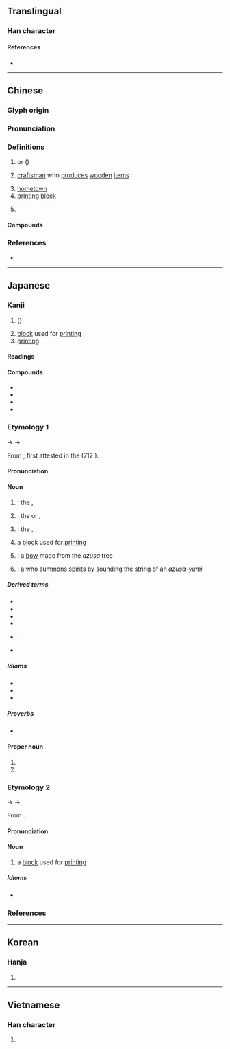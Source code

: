 {{character info/new}}
==Translingual==

===Han character===
{{Han char|rn=75|rad=木|as=07|sn=11|four=40941|canj=DYTJ,XDYTJ|ids=⿰木辛}}

====References====
* {{Han ref|kx=0528.250|dkj=14845|dj=0917.130|hdz=21219.030|uh=6893|ud=26771|bh=B1EA|bd=45546}}

----

==Chinese==
{{zh-forms}}
{{zh-wp}}

===Glyph origin===
{{Han etym}}

===Pronunciation===
{{zh-pron
|m=zǐ
|c=zi2
|mn=qz:chír/xm,zz:chú
|mc=y
|oc=y
|cat=n
}}

===Definitions===
{{zh-hanzi}}

# {{vern|yellow catalpa}} or {{vern|Chinese catalpa}} ({{taxlink|Catalpa ovata|species|noshow=1|ver=170110}})
# [[craftsman]] who [[produce]]s [[wooden]] [[item]]s
#: {{zh-usex|梓匠}}
# [[hometown]]
# [[printing]] [[block]]
#: {{zh-usex|付梓}}
# {{surname|lang=zh}}

====Compounds====
{{zh-der|上梓|付梓|吳敬梓|喬梓|杞梓|桑梓|桑梓之邦|梓人|梓匠|梓匠輪輿|梓器|梓宮|梓材|梓鄉|梓里|橋梓|荊南杞梓|賢喬梓|鄉梓|梓楠堤|木梓|洋梓}}

===References===
* {{R:twedu|A01935}}

----

==Japanese==

===Kanji===
{{ja-kanji|grade=|rs=木07}}

# {{vern|yellow catalpa}} ({{taxlink|Catalpa ovata|species|ver=180726}})
# [[block]] used for [[print]]ing
# [[printing]]

====Readings====
{{ja-readings
|goon=し
|kanon=し
|kun=あずさ-<あづさ-
}}

====Compounds====
{{der-top|Compounds}}
* {{ja-r|梓宮|しきゅう}}
* {{ja-r|梓行|しこう}}
* {{ja-r|梓人|しじん}}
* {{ja-r|桑梓|そうし}}
{{der-bottom}}

===Etymology 1===
<div>
{{wp|lang=ja}}
</div>
{{ja-kanjitab|あずさ|yomi=k}}
{{IPAchar|/adusa/}} → {{IPAchar|/ad͡zusa/}} → {{IPAchar|/azusa/}}

From {{inh|ja|ojp|sort=あずさ|-}}, first attested in the ''{{w|Kojiki}}'' (712 {{CE}}).

{{rfe|ja}}

====Pronunciation====
{{ja-pron|y=k|あずさ|acc=1|acc2=0|acc_ref=DJR|acc2_ref=DJR}}

====Noun====
{{ja-noun|あずさ|アズサ|hhira=あづさ|hkata=アヅサ}}

# {{synonym of|lang=ja|夜糞峰榛|tr=yogusominebari|nodot=1|sort=あずさ}}: the {{vern|Japanese cherry birch|pedia=1}}, {{taxlink|Betula grossa|species|ver=180726}}
# {{synonym of|lang=ja|[[木豇豆]], [[楸]]|tr=kisasage|nodot=1}}: the {{vern|yellow catalpa}} or {{vern|Chinese catalpa}}, {{taxlink|Catalpa ovata|species|ver=180726}}
# {{synonym of|lang=ja|赤芽柏|tr=akamegashiwa|nodot=1}}: the {{vern|Japanese mallotus}}, {{taxlink|Mallotus japonicus|species|ver=180726}}
# a [[block]] used for [[print]]ing {{gl|as it was originally made from the [[wood]] of the Chinese catalpa}}
#: {{syn|ja|版木|tr=hangi}}
# {{short for|lang=ja|梓弓|tr=azusa-yumi|nodot=1|sort=あずさ}}: a [[bow]] made from the ''azusa'' tree
# {{short for|lang=ja|梓巫女|tr=azusa-miko|nodot=1}}: a ''{{ll|ja|巫女|miko}}'' {{gl|[[unmarried]] [[female]] [[medium]]}} who summons [[spirits]] by [[sound]]ing the [[string]] of an ''azusa-yumi''

=====Derived terms=====
{{der-top}}
* {{ja-r|梓%川|^あずさ%-がわ}}
* {{ja-r|梓%巫女|あずさ%-みこ}}
* {{ja-r|梓%山|^あずさ%-やま}}
* {{ja-r|梓%弓|あずさ%-ゆみ}}
* {{ja-r|玉梓|たまずさ|rom=-}}, {{ja-r|玉章|たまずさ}}
* {{ja-r|根張り梓|ねはり あずさ}}
{{der-bottom}}

=====Idioms=====
* {{ja-r|梓に刻む|あずさ に きざむ}}
* {{ja-r|梓に鏤める|あずさ に ちりばめる}}
* {{ja-r|梓に上す|あずさ に のぼす}}

=====Proverbs=====
* {{ja-r|腰に梓の弓を張る|こし に あずさ の ゆみ を はる}}

====Proper noun====
{{ja-pos|proper noun|あずさ|hhira=あづさ}}

# {{given name|female|lang=ja|A=a|nodot=1|sort=あずさ}}
# {{surname|lang=ja|A=a|nodot=1|sort=あずさ}}

===Etymology 2===
{{ja-kanjitab|し|yomi=o}}
{{IPAchar|/t͡si/}} → {{IPAchar|/si/}} → {{IPAchar|/ɕi/}}

From {{bor|ja|ltc|sort=し|-}} {{ltc-l|梓}}.

====Pronunciation====
{{ja-pron|y=k|し|acc=1|acc_ref=DJR}}

====Noun====
{{ja-noun|し}}

# a [[block]] used for [[print]]ing {{gl|as it was originally made from the [[wood]] of the {{vern|Chinese catalpa}}}}
#: {{syn|ja|版木|tr=hangi}}

=====Idioms=====
* {{ja-r|梓に上す|し に のぼす}}

===References===
<references/>

----

==Korean==

===Hanja===
{{ko-hanja|hangeul=재|eumhun=|rv=jae|mr=chae|y=cay}}

# {{defn|lang=ko|sort=木07}}

----

==Vietnamese==

===Han character===
{{vi-hantu|[[tử]]|rs=木07}}

# {{defn|vi}}